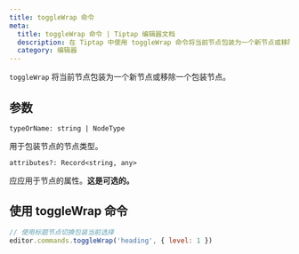 ```yaml
---
title: toggleWrap 命令
meta:
  title: toggleWrap 命令 | Tiptap 编辑器文档
  description: 在 Tiptap 中使用 toggleWrap 命令将当前节点包装为一个新节点或移除一个包装节点。在我们的文档中了解更多信息！
  category: 编辑器
---
```


`toggleWrap` 将当前节点包装为一个新节点或移除一个包装节点。

## 参数

`typeOrName: string | NodeType`

用于包装节点的节点类型。

`attributes?: Record<string, any>`

应应用于节点的属性。**这是可选的。**

## 使用 toggleWrap 命令

```js
// 使用标题节点切换包装当前选择
editor.commands.toggleWrap('heading', { level: 1 })
```